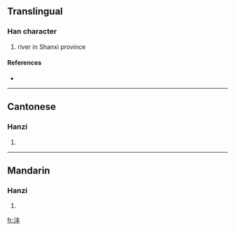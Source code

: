 {{also|灃}}
==Translingual==

===Han character===
{{Han char|rn=85|rad=水|as=04|sn=7|four=|canj=水手十 (EQJ)}}

# river in Shanxi province

====References====
* {{Han ref|kx=0612.121|hdz=31557.070|uh=6CA3|ud=27811}}

----

==Cantonese==

===Hanzi===
{{yue-hanzi|jyut=|y=fung1|tra=灃}}

# {{defn|Cantonese}}

----

==Mandarin==

===Hanzi===
{{cmn-hanzi|tra=灃|pin=[[fēng]] ([[feng1]])|wg=feng<sup>1</sup>}}

# {{defn|Mandarin}}

[[fr:沣]]